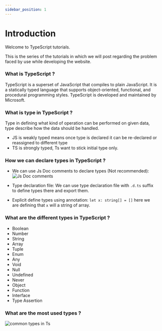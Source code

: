 ```yaml
---
sidebar_position: 1
---
```


# Introduction

Welcome to TypeScript tutorials.

This is the series of the tutorials in which we will post regarding the problem faced by use while developing the website.

### What is TypeScript ?
TypeScript is a superset of JavaScript that compiles to plain JavaScript. It is a statically typed language that supports object-oriented, functional, and procedural programming styles. TypeScript is developed and maintained by Microsoft.

### What is type in TypeScript ?
Type in defining what kind of operation can be performed on given data, type describe how the data should be handled. 

  * JS is weakly typed means once type is declared it can be re-declared or reassigned to different type
  * TS is strongly typed, Ts want to stick initial type only.

### How we can declare types in TypeScript ?
- We can use Js Doc comments to declare types (Not recommended):
![Js Doc comments](assets/jsdoc.png)

- Type declaration file: We can use type declaration file with `.d.ts` suffix to define types there and export them.

- Explicit define types using annotation:
`let x: string[] = []`
here we are defining that `x` will a string of array.

### What are the different types in TypeScript ?
- Boolean
- Number
- String
- Array
- Tuple
- Enum
- Any
- Void
- Null
- Undefined
- Never
- Object
- Function
- Interface
- Type Assertion

### What are the most used types ?
![common types in Ts](assets/commontypes.png)